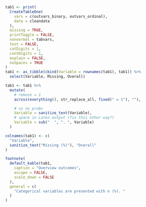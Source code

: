 ```r
tab1 <- print(
  CreateTableOne(
    vars = c(outvars_binary, outvars_ordinal),
    data = cleandata
  ),
  missing = TRUE,
  printToggle = FALSE,
  nonnormal = tabvars,
  test = FALSE,
  catDigits = 1,
  contDigits = 1,
  explain = FALSE,
  noSpaces = TRUE
)
tab1 <- as_tibble(cbind(Variable = rownames(tab1), tab1)) %>%
  select(Variable, Missing, Overall)

tab1 <- tab1 %>%
  mutate(
    # remove = 1
    across(everything(), str_replace_all, fixed(" = 1"), ""),

    # so no probs
    Variable = sanitize_text(Variable),
    # space in Latex output (fix this other way?)
    Variable = sub("  ", ". ", Variable)
  )

colnames(tab1) <- c(
  "Variable",
  sanitize_text("Missing (%)"), "Overall"
)

footnote(
  default_kable(tab1,
    caption = "Overview outcomes",
    escape = FALSE, 
    scale_down = FALSE
  ),
  general = c(
    "Categorical variables are presented with n (%). "
  )
)
```
